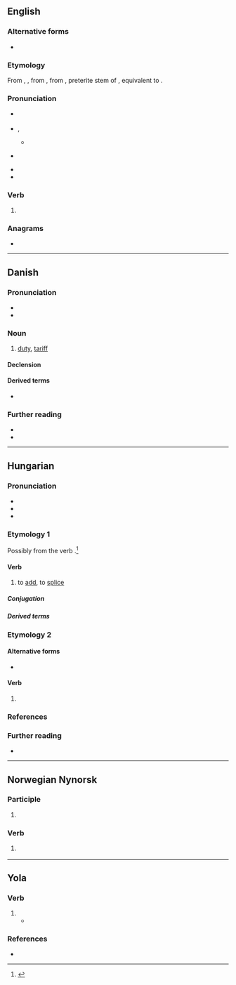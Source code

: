 ==English==

===Alternative forms===
* {{l|en|tol'}}

===Etymology===
From {{inh|en|enm|tolde}}, {{m|enm|talde|pos=first and third person singular preterite}}, from {{inh|en|ang|tealde|pos=first and third person singular preterite}}, from {{der|en|gem-pro|*talid-}}, preterite stem of {{der|en|gem-pro|*taljaną||to count; tell}}, equivalent to {{suffix|en|tell|ed|nocat=1}}.

===Pronunciation===
* {{a|RP}} {{IPA|en|/ˈtəʊld/|[ˈtʰɔʊ(ɫ)d]|[ˈtʰɒʊ(ɫ)d]}}
* {{a|US}} {{enPR|tōld}}, {{IPA|en|/toʊld/}}
** {{audio|en|en-us-told.ogg|Audio (US)}}
* {{a|NZ|AU}} {{IPA|en|/tɐʉld/|[tʰɒʊ(ɫ)d]}}
* {{rhymes|en|əʊld|s=1}}
* {{homophones|en|tolled}}

===Verb===
{{head|en|verb form}}

# {{en-past of|tell}}
#: {{ux|en|A tale is but half '''told''', if only one person tells it.}}

===Anagrams===
* {{anagrams|en|a=dlot|dolt}}

----

==Danish==

===Pronunciation===
* {{IPA|da|/tɔl/|[tˢʌlˀ]}}
* {{homophones|da|tolv}}

===Noun===
{{da-noun|en|-}}

# [[duty]], [[tariff]] {{gloss|tax placed on imports or exports}}

====Declension====
{{da-decl|en|n=sg}}

====Derived terms====
* {{l|da|tolder}}

===Further reading===
* {{R:DDO}}
* {{pedia|lang=da}}

----

==Hungarian==

===Pronunciation===
* {{hu-IPA}}
* {{homophones|hu|toldd}}
* {{rhymes|hu|old|s=1}}

===Etymology 1===
Possibly from the verb {{af|hu|tol|t1=to push|-d|pos2=frequentative suffix|pos=verb}}.<ref>{{R:Zaicz 2006}}</ref>

====Verb====
{{hu-verb}}

# {{lb|hu|transitive}} to [[add]], to [[splice]]

=====Conjugation=====
{{hu-conj-ok|to|l|d}}

=====Derived terms=====
{{der4|hu
|tódít
|tódul
|toldalék
|toldás
|toldoz
}}
{{hu-verbpref|sep=4|told|hozzá|ki|meg}}

===Etymology 2===
{{affix|hu|tol|t1=to push|-d|id2=personal|pos2=personal suffix|nocat=y}}

====Alternative forms====
* {{l|hu|toljad}}

====Verb====
{{head|hu|verb form}}

# {{inflection of|hu|tol||2|s|sub|pres|def}}

===References===
<references/>

===Further reading===
* {{R:ErtSz}}

{{cln|hu|terms with lemma and non-lemma form etymologies|terms with verb and verb form etymologies}}

----

==Norwegian Nynorsk==

===Participle===
{{head|nn|participle|cat2=past participles|neuter|told|or|tolt|definite singular and plural|tolde}}

# {{nn-fcon|2012}} {{infl of|nn|tole||past|part}}

===Verb===
{{head|nn|verb form}}

# {{nn-fcon|2012}} {{infl of|nn|tole||sup}}

----
==Yola==
 
===Verb===
{{head|yol|verb}}
 
# {{alt form|yol|tolth}} 
#* {{quote-book|yol|year=1867|title=GLOSSARY OF THE DIALECT OF FORTH AND BARGY|passage=Fho '''told''' thee?|translation=Who '''told''' thee?}}

===References===
* {{R:Poole 1867|page=40}}